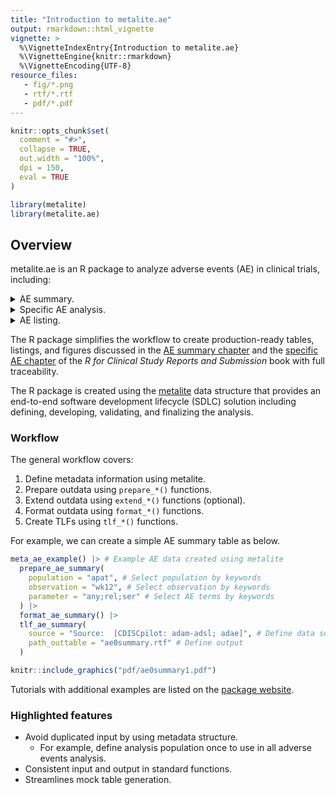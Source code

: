 ```yaml
---
title: "Introduction to metalite.ae"
output: rmarkdown::html_vignette
vignette: >
  %\VignetteIndexEntry{Introduction to metalite.ae}
  %\VignetteEngine{knitr::rmarkdown}
  %\VignetteEncoding{UTF-8}
resource_files:
   - fig/*.png
   - rtf/*.rtf
   - pdf/*.pdf
---
```


```r
knitr::opts_chunk$set(
  comment = "#>",
  collapse = TRUE,
  out.width = "100%",
  dpi = 150,
  eval = TRUE
)
```

```r
library(metalite)
library(metalite.ae)
```

## Overview

metalite.ae is an R package to analyze adverse events (AE) in clinical trials,
including:

<details>
<summary>AE summary.</summary>
<img src="https://merck.github.io/metalite.ae/articles/fig/ae0summary.png" width="100%">
</details>
<details>
<summary>
Specific AE analysis.</summary>
<img src="https://merck.github.io/metalite.ae/articles/fig/ae0specific.png" width="100%">
</details>
<details>
<summary>AE listing.</summary>
<img src="https://merck.github.io/metalite.ae/articles/fig/ae0listing.png" width="100%">
</details>

The R package simplifies the workflow to create production-ready
tables, listings, and figures discussed in the
[AE summary chapter](https://r4csr.org/aesummary.html) and the
[specific AE chapter](https://r4csr.org/specific-ae.html) of the
_R for Clinical Study Reports and Submission_ book with full traceability.

The R package is created using the [metalite](https://merck.github.io/metalite/)
data structure that provides an end-to-end software development lifecycle (SDLC)
solution including defining, developing, validating, and finalizing the analysis.

### Workflow

The general workflow covers:

1. Define metadata information using metalite.
1. Prepare outdata using `prepare_*()` functions.
1. Extend outdata using `extend_*()` functions (optional).
1. Format outdata using `format_*()` functions.
1. Create TLFs using `tlf_*()` functions.

For example, we can create a simple AE summary table as below.

```r
meta_ae_example() |> # Example AE data created using metalite
  prepare_ae_summary(
    population = "apat", # Select population by keywords
    observation = "wk12", # Select observation by keywords
    parameter = "any;rel;ser" # Select AE terms by keywords
  ) |>
  format_ae_summary() |>
  tlf_ae_summary(
    source = "Source:  [CDISCpilot: adam-adsl; adae]", # Define data source
    path_outtable = "ae0summary.rtf" # Define output
  )
```

```r
knitr::include_graphics("pdf/ae0summary1.pdf")
```

Tutorials with additional examples are listed on the
[package website](https://merck.github.io/metalite.ae/articles/).

### Highlighted features

- Avoid duplicated input by using metadata structure.
  - For example, define analysis population once to use in all adverse events analysis.
- Consistent input and output in standard functions.
- Streamlines mock table generation.

